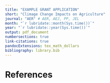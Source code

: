 ```yaml
---
title: "EXAMPLE GRANT APPLICATION"
short: "Climage Change Impacts on Agriculture"
journal: "AER" # AER, AEJ, PP, JEL
month: "`r lubridate::month(Sys.time())`"
year: "`r lubridate::year(Sys.time())`"
output: pdf_document
numbersections: true
link-citations: true
pandocExtensions: tex_math_dollars
bibliography: library.bib
---
```



# References



